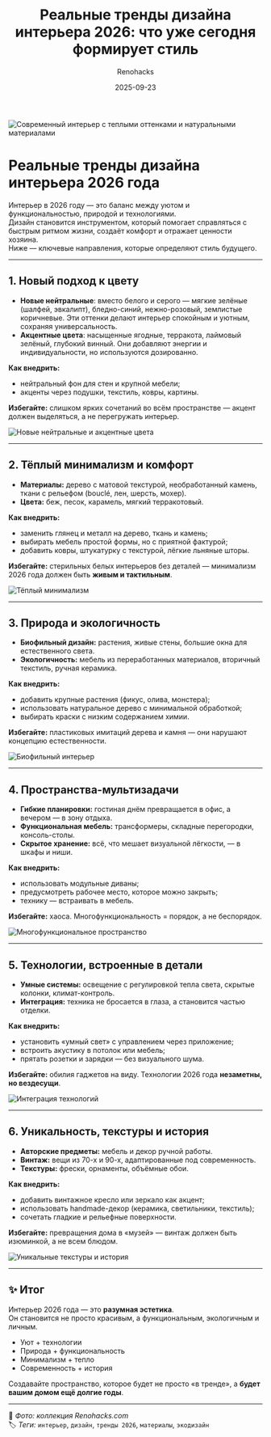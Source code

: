 ﻿---
title: "Реальные тренды дизайна интерьера 2026: что уже сегодня формирует стиль"
description: "Обзор самых надёжных интерьерных трендов 2026 года — цвета, материалы, функциональность и технологии в основе."
date: 2025-09-23
tags: ["дизайн", "интерьер", "2026", "тренды", "материалы"]
cover: "/images/trends-2026/cover.png"
author: "Renohacks"
translationOf: "interior-design-trends-2026"
draft: false
keywords:
  - "тренды дизайна интерьера 2026"
  - "дизайн интерьера 2026 года"
  - "интерьерные цвета 2026"
  - "экодизайн и биофильный интерьер"
  - "умный дом 2026"
  - "теплый минимализм"
  - "винтаж и модерн в интерьере"
  - "текстуры и материалы 2026"
  - "дизайн с технологиями"
  - "современный интерьер"

---

![Современный интерьер с теплыми оттенками и натуральными материалами](/images/trends-2026/cover.png "Интерьер 2026 года — баланс технологий и уюта")

# Реальные тренды дизайна интерьера 2026 года

Интерьер в 2026 году — это баланс между уютом и функциональностью, природой и технологиями.  
Дизайн становится инструментом, который помогает справляться с быстрым ритмом жизни, создаёт комфорт и отражает ценности хозяина.  
Ниже — ключевые направления, которые определяют стиль будущего.

---

## 1. Новый подход к цвету

- **Новые нейтральные**: вместо белого и серого — мягкие зелёные (шалфей, эвкалипт), бледно-синий, нежно-розовый, землистые коричневые. Эти оттенки делают интерьер спокойным и уютным, сохраняя универсальность.
- **Акцентные цвета**: насыщенные ягодные, терракота, лаймовый зелёный, глубокий винный. Они добавляют энергии и индивидуальности, но используются дозированно.

**Как внедрить:**
- нейтральный фон для стен и крупной мебели;
- акценты через подушки, текстиль, ковры, картины.

**Избегайте:** слишком ярких сочетаний во всём пространстве — акцент должен выделяться, а не перегружать интерьер.

![Новые нейтральные и акцентные цвета](/images/trends-2026/colors.png "Современная палитра 2026 года — от природных до акцентных тонов")

---

## 2. Тёплый минимализм и комфорт

- **Материалы:** дерево с матовой текстурой, необработанный камень, ткани с рельефом (bouclé, лен, шерсть, мохер).
- **Цвета:** беж, песок, карамель, мягкий терракотовый.

**Как внедрить:**
- заменить глянец и металл на дерево, ткань и камень;
- выбирать мебель простой формы, но с приятной фактурой;
- добавить ковры, штукатурку с текстурой, лёгкие льняные шторы.

**Избегайте:** стерильных белых интерьеров без деталей — минимализм 2026 года должен быть **живым и тактильным**.

![Тёплый минимализм](/images/trends-2026/warm-minimalism.png "Пример теплого минимализма в интерьере")

---

## 3. Природа и экологичность

- **Биофильный дизайн:** растения, живые стены, большие окна для естественного света.
- **Экологичность:** мебель из переработанных материалов, вторичный текстиль, ручная керамика.

**Как внедрить:**
- добавить крупные растения (фикус, олива, монстера);
- использовать натуральное дерево с минимальной обработкой;
- выбирать краски с низким содержанием химии.

**Избегайте:** пластиковых имитаций дерева и камня — они нарушают концепцию естественности.

![Биофильный интерьер](/images/trends-2026/biophilic.png "Интерьер, вдохновлённый природой")

---

## 4. Пространства-мультизадачи

- **Гибкие планировки:** гостиная днём превращается в офис, а вечером — в зону отдыха.
- **Функциональная мебель:** трансформеры, складные перегородки, консоль-столы.
- **Скрытое хранение:** всё, что мешает визуальной лёгкости, — в шкафы и ниши.

**Как внедрить:**
- использовать модульные диваны;
- предусмотреть рабочее место, которое можно закрыть;
- технику — встраивать в мебель.

**Избегайте:** хаоса. Многофункциональность = порядок, а не беспорядок.

![Многофункциональное пространство](/images/trends-2026/multifunctional.png "Пример адаптивного интерьера")

---

## 5. Технологии, встроенные в детали

- **Умные системы:** освещение с регулировкой тепла света, скрытые колонки, климат-контроль.
- **Интеграция:** техника не бросается в глаза, а становится частью отделки.

**Как внедрить:**
- установить «умный свет» с управлением через приложение;
- встроить акустику в потолок или мебель;
- прятать розетки и зарядки — без визуального шума.

**Избегайте:** обилия гаджетов на виду. Технологии 2026 года **незаметны, но вездесущи**.

![Интеграция технологий](/images/trends-2026/smart-tech.png "Современные технологии в интерьере")

---

## 6. Уникальность, текстуры и история

- **Авторские предметы:** мебель и декор ручной работы.
- **Винтаж:** вещи из 70-х и 90-х, адаптированные под современность.
- **Текстуры:** фрески, орнаменты, объёмные обои.

**Как внедрить:**
- добавить винтажное кресло или зеркало как акцент;
- использовать handmade-декор (керамика, светильники, текстиль);
- сочетать гладкие и рельефные поверхности.

**Избегайте:** превращения дома в «музей» — винтаж должен быть изюминкой, а не всем блюдом.

![Уникальные текстуры и история](/images/trends-2026/vintage.png "Сочетание старого и нового в интерьере")

---

## ✨ Итог

Интерьер 2026 года — это **разумная эстетика**.  
Он становится не просто красивым, а функциональным, экологичным и личным.

- Уют + технологии
- Природа + функциональность
- Минимализм + тепло
- Современность + история

Создавайте пространство, которое будет не просто «в тренде», а **будет вашим домом ещё долгие годы**.

---

📸 *Фото: коллекция Renohacks.com*  
🏷️ *Теги:* `интерьер`, `дизайн`, `тренды 2026`, `материалы`, `экодизайн`
